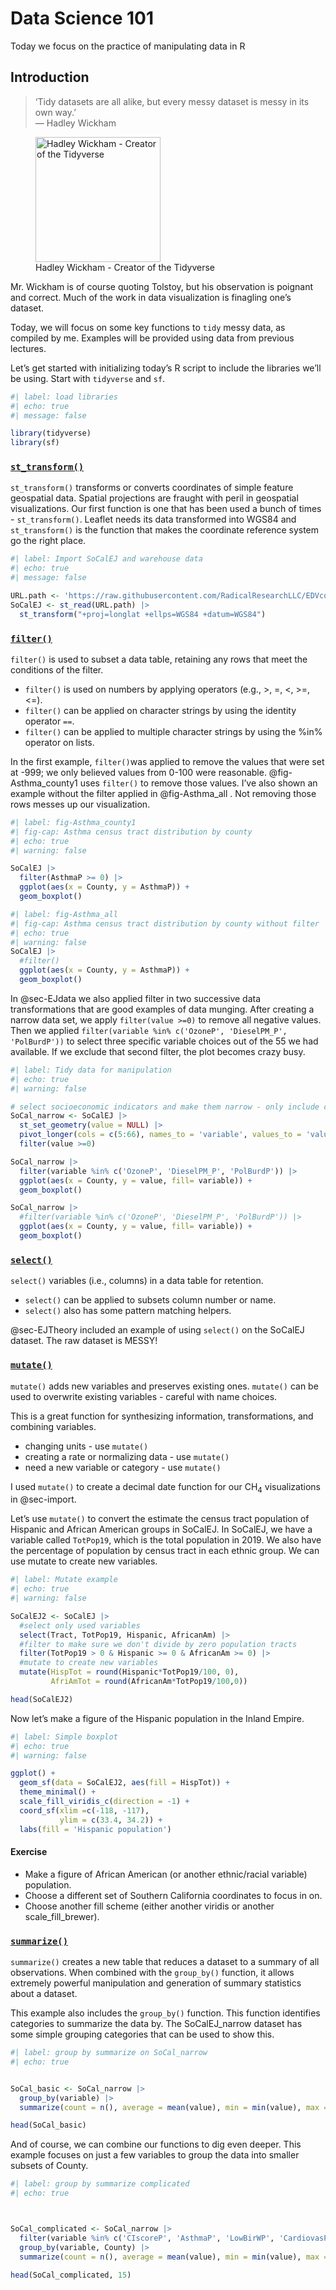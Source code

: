 # Data Science 101 {#sec-munging}

::: {.callout-note appearance="simple"}
Today we focus on the practice of manipulating data in R
:::

## Introduction

> 'Tidy datasets are all alike, but every messy dataset is messy in its own way.'\
> --- Hadley Wickham

![Hadley Wickham - Creator of the Tidyverse](https://pbs.twimg.com/profile_images/905186381995147264/7zKAG5sY_400x400.jpg){width="200"}

Mr. Wickham is of course quoting Tolstoy, but his observation is poignant and correct. Much of the work in data visualization is finagling one's dataset.

Today, we will focus on some key functions to `tidy` messy data, as compiled by me. Examples will be provided using data from previous lectures.

Let's get started with initializing today's R script to include the libraries we'll be using. Start with `tidyverse` and `sf`.

```r
#| label: load libraries
#| echo: true
#| message: false

library(tidyverse)
library(sf)

```


### [`st_transform()`](https://r-spatial.github.io/sf/reference/st_transform.html)

`st_transform()` transforms or converts coordinates of simple feature geospatial data. Spatial projections are fraught with peril in geospatial visualizations.  Our first function is one that has been used a bunch of times - `st_transform()`. Leaflet needs its data transformed into WGS84 and `st_transform()` is the function that makes the coordinate reference system go the right place. 

```r
#| label: Import SoCalEJ and warehouse data
#| echo: true
#| message: false

URL.path <- 'https://raw.githubusercontent.com/RadicalResearchLLC/EDVcourse/main/CalEJ4/CalEJ.geoJSON'
SoCalEJ <- st_read(URL.path) |>
  st_transform("+proj=longlat +ellps=WGS84 +datum=WGS84")

```

### [`filter()`](https://dplyr.tidyverse.org/reference/filter.html)

`filter()` is used to subset a data table, retaining any rows that meet the conditions of the filter. 

- `filter()` is used on numbers by applying operators (e.g., >, =, <, >=, <=).  
- `filter()` can be applied on character strings by using the identity operator `==`.  
- `filter()` can be applied to multiple character strings by using the %in% operator on lists.  

In the first example, `filter()`was applied to remove the values that were set at -999; we only believed values from 0-100 were reasonable.  @fig-Asthma_county1 uses `filter()` to remove those values. I've also shown an example without the filter applied in @fig-Asthma_all . Not removing those rows messes up our visualization.   

```r
#| label: fig-Asthma_county1
#| fig-cap: Asthma census tract distribution by county
#| echo: true
#| warning: false

SoCalEJ |>
  filter(AsthmaP >= 0) |>
  ggplot(aes(x = County, y = AsthmaP)) +
  geom_boxplot()

```
```r
#| label: fig-Asthma_all
#| fig-cap: Asthma census tract distribution by county without filter
#| echo: true
#| warning: false
SoCalEJ |>
  #filter()
  ggplot(aes(x = County, y = AsthmaP)) +
  geom_boxplot()
```


In @sec-EJdata we also applied filter in two successive data transformations that are good examples of data munging. After creating a narrow data set, we apply `filter(value >=0)` to remove all negative values. Then we applied `filter(variable %in% c('OzoneP', 'DieselPM_P', 'PolBurdP'))` to select three specific variable choices out of the 55 we had available. If we exclude that second filter, the plot becomes crazy busy.  

```r
#| label: Tidy data for manipulation
#| echo: true
#| warning: false

# select socioeconomic indicators and make them narrow - only include counties above 70%
SoCal_narrow <- SoCalEJ |>
  st_set_geometry(value = NULL) |>
  pivot_longer(cols = c(5:66), names_to = 'variable', values_to = 'value') |>
  filter(value >=0)

SoCal_narrow |>
  filter(variable %in% c('OzoneP', 'DieselPM_P', 'PolBurdP')) |>
  ggplot(aes(x = County, y = value, fill= variable)) +
  geom_boxplot()

SoCal_narrow |>
  #filter(variable %in% c('OzoneP', 'DieselPM_P', 'PolBurdP')) |>
  ggplot(aes(x = County, y = value, fill= variable)) +
  geom_boxplot()

```

### [`select()`](https://dplyr.tidyverse.org/reference/select.html)

`select()` variables (i.e., columns) in a data table for retention. 

- `select()` can be applied to subsets column number or name.
- `select()` also has some pattern matching helpers.  

@sec-EJTheory included an example of using `select()` on the SoCalEJ dataset. The raw dataset is MESSY! 

### [`mutate()`](https://dplyr.tidyverse.org/reference/mutate.html)

`mutate()` adds new variables and preserves existing ones. `mutate()` can be used to overwrite existing variables - careful with name choices.

This is a great function for synthesizing information, transformations, and combining variables. 

- changing units - use `mutate()`
- creating a rate or normalizing data - use `mutate()`
- need a new variable or category - use `mutate()`

I used `mutate()` to create a decimal date function for our CH~4~ visualizations in @sec-import.  

Let's use `mutate()` to convert the estimate the census tract population of Hispanic and African American groups in SoCalEJ.  In SoCalEJ, we have a variable called `TotPop19`, which is the total population in 2019. We also have the percentage of population by census tract in each ethnic group.  We can use mutate to create new variables.  

```r
#| label: Mutate example
#| echo: true
#| warning: false 

SoCalEJ2 <- SoCalEJ |> 
  #select only used variables
  select(Tract, TotPop19, Hispanic, AfricanAm) |> 
  #filter to make sure we don't divide by zero population tracts
  filter(TotPop19 > 0 & Hispanic >= 0 & AfricanAm >= 0) |> 
  #mutate to create new variables
  mutate(HispTot = round(Hispanic*TotPop19/100, 0),
         AfriAmTot = round(AfricanAm*TotPop19/100,0))

head(SoCalEJ2)

```

Now let's make a figure of the Hispanic population in the Inland Empire.

```r
#| label: Simple boxplot
#| echo: true
#| warning: false 

ggplot() +
  geom_sf(data = SoCalEJ2, aes(fill = HispTot)) +
  theme_minimal() +
  scale_fill_viridis_c(direction = -1) +
  coord_sf(xlim =c(-118, -117),
           ylim = c(33.4, 34.2)) +
  labs(fill = 'Hispanic population')

```

#### Exercise

- Make a figure of African American (or another ethnic/racial variable) population.
- Choose a different set of Southern California coordinates to focus in on.  
- Choose another fill scheme (either another viridis or another scale_fill_brewer). 

### [`summarize()`](https://dplyr.tidyverse.org/reference/summarise.html)

`summarize()` creates a new table that reduces a dataset to a summary of all observations.  When combined with the `group_by()` function, it allows extremely powerful manipulation and generation of summary statistics about a dataset.  

This example also includes the `group_by()` function. This function identifies categories to summarize the data by.  The SoCalEJ_narrow dataset has some simple grouping categories that can be used to show this. 

```r
#| label: group by summarize on SoCal_narrow
#| echo: true


SoCal_basic <- SoCal_narrow |>
  group_by(variable) |>
  summarize(count = n(), average = mean(value), min = min(value), max =       max(value), stdev = sd(value))

head(SoCal_basic)
```

And of course, we can combine our functions to dig even deeper. This example focuses on just a few variables to group the data into smaller subsets of County.

```r
#| label: group by summarize complicated
#| echo: true



SoCal_complicated <- SoCal_narrow |>
  filter(variable %in% c('CIscoreP', 'AsthmaP', 'LowBirWP', 'CardiovasP')) |>
  group_by(variable, County) |>
  summarize(count = n(), average = mean(value), min = min(value), max =       max(value), stdev = sd(value))

head(SoCal_complicated, 15)

```

